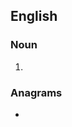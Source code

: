 {{also|centre-boards}}
==English==

===Noun===
{{head|en|noun form}}

# {{plural of|en|centreboard}}

===Anagrams===
* {{anagrams|en|a=abcdeenorrst|center-boards|centerboards}}